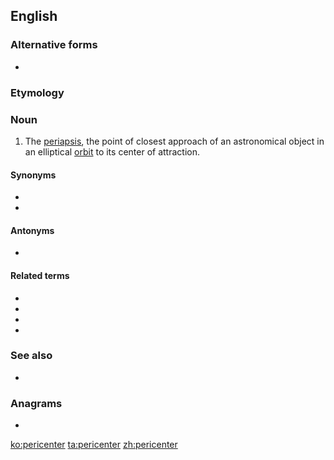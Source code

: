 ==English==

===Alternative forms===
* {{l|en|pericentre}}

===Etymology===
{{prefix|peri|center|lang=en}}

===Noun===
{{en-noun}}

# {{label|en|astronomy}} The [[periapsis]], the point of closest approach of an astronomical object in an elliptical [[orbit]] to its center of attraction.

====Synonyms====
* {{l|en|perifocus}}
* {{l|en|periapsis}}

====Antonyms====
* {{l|en|apocenter}}

====Related terms====
* {{l|en|periastron}}
* {{l|en|perihelion}}
* {{l|en|perilune}}
* {{l|en|perigee}}

===See also===
* {{pedialite|Apsis}}

===Anagrams===
* {{l|en|pericentre}}

[[ko:pericenter]]
[[ta:pericenter]]
[[zh:pericenter]]